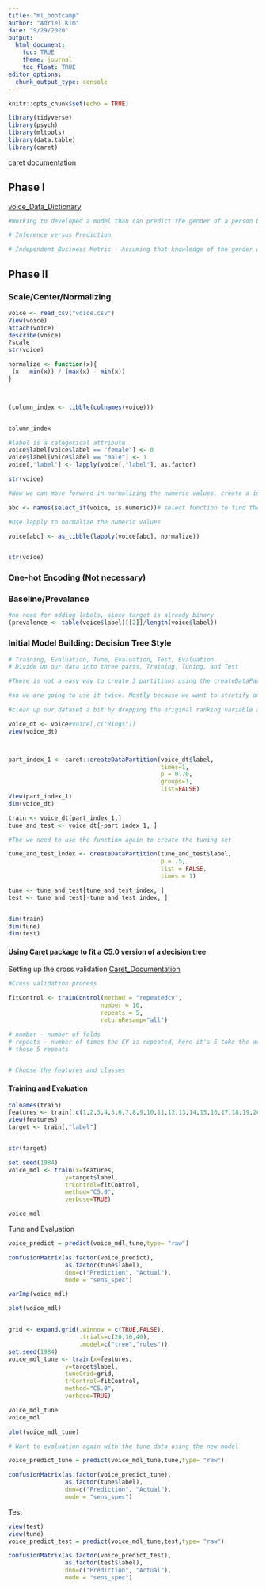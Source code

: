 ```yaml
---
title: "ml_bootcamp"
author: "Adriel Kim"
date: "9/29/2020"
output:
  html_document:
    toc: TRUE
    theme: journal
    toc_float: TRUE
editor_options: 
  chunk_output_type: console
---
```


```r
knitr::opts_chunk$set(echo = TRUE)
```

```r
library(tidyverse)
library(psych)
library(mltools)
library(data.table)
library(caret)
```
[caret documentation](http://topepo.github.io/caret/index.html)


## Phase I
[voice_Data_Dictionary](https://data.world/uci/voice)

```r
#Working to developed a model than can predict the gender of a person based on their voice

# Inference versus Prediction 

# Independent Business Metric - Assuming that knowledge of the gender of a person can be used to improve client experience, can we determine the gender of a person based on their voice measurements?

```
## Phase II 

### Scale/Center/Normalizing

```r
voice <- read_csv("voice.csv")
View(voice)
attach(voice)
describe(voice)
?scale
str(voice)

normalize <- function(x){
 (x - min(x)) / (max(x) - min(x))
}



(column_index <- tibble(colnames(voice)))


column_index

#label is a categorical attribute
voice$label[voice$label == "female"] <- 0
voice$label[voice$label == "male"] <- 1
voice[,"label"] <- lapply(voice[,"label"], as.factor)

str(voice)

#Now we can move forward in normalizing the numeric values, create a index based on numeric columns: 

abc <- names(select_if(voice, is.numeric))# select function to find the numeric variables 

#Use lapply to normalize the numeric values 

voice[abc] <- as_tibble(lapply(voice[abc], normalize))


str(voice)

```

### One-hot Encoding (Not necessary)

### Baseline/Prevalance 

```r
#no need for adding labels, since target is already binary
(prevalence <- table(voice$label)[[2]]/length(voice$label))
```
### Initial Model Building: Decision Tree Style  

```r
# Training, Evaluation, Tune, Evaluation, Test, Evaluation
# Divide up our data into three parts, Training, Tuning, and Test

#There is not a easy way to create 3 partitions using the createDataPartitions

#so we are going to use it twice. Mostly because we want to stratify on the variable we are working to predict. What does that mean?  

#clean up our dataset a bit by dropping the original ranking variable and the voice name which we can't really use. 

voice_dt <- voice#voice[,c("Rings")]
view(voice_dt)



part_index_1 <- caret::createDataPartition(voice_dt$label,
                                           times=1,
                                           p = 0.70,
                                           groups=1,
                                           list=FALSE)
View(part_index_1)
dim(voice_dt)

train <- voice_dt[part_index_1,]
tune_and_test <- voice_dt[-part_index_1, ]

#The we need to use the function again to create the tuning set 

tune_and_test_index <- createDataPartition(tune_and_test$label,
                                           p = .5,
                                           list = FALSE,
                                           times = 1)

tune <- tune_and_test[tune_and_test_index, ]
test <- tune_and_test[-tune_and_test_index, ]


dim(train)
dim(tune)
dim(test)

```

#### Using Caret package to fit a C5.0 version of a decision tree
Setting up the cross validation
[Caret_Documentation](http://topepo.github.io/caret/train-models-by-tag.html#Tree_Based_Model)
```r
#Cross validation process 

fitControl <- trainControl(method = "repeatedcv",
                          number = 10,
                          repeats = 5, 
                          returnResamp="all") 

# number - number of folds
# repeats - number of times the CV is repeated, here it's 5 take the average of
# those 5 repeats


# Choose the features and classes

```
#### Training and Evaluation 

```r
colnames(train)
features <- train[,c(1,2,3,4,5,6,7,8,9,10,11,12,13,14,15,16,17,18,19,20)]
view(features)
target <- train[,"label"]


str(target)

set.seed(1984)
voice_mdl <- train(x=features,
                y=target$label,
                trControl=fitControl,
                method="C5.0",
                verbose=TRUE)

voice_mdl

```
Tune and Evaluation 
```r
voice_predict = predict(voice_mdl,tune,type= "raw")

confusionMatrix(as.factor(voice_predict), 
                as.factor(tune$label), 
                dnn=c("Prediction", "Actual"), 
                mode = "sens_spec")

varImp(voice_mdl)

plot(voice_mdl)


grid <- expand.grid(.winnow = c(TRUE,FALSE), 
                    .trials=c(20,30,40), 
                    .model=c("tree","rules"))
set.seed(1984)
voice_mdl_tune <- train(x=features,
                y=target$label,
                tuneGrid=grid,
                trControl=fitControl,
                method="C5.0",
                verbose=TRUE)

voice_mdl_tune
voice_mdl

plot(voice_mdl_tune)

# Want to evaluation again with the tune data using the new model 

voice_predict_tune = predict(voice_mdl_tune,tune,type= "raw")

confusionMatrix(as.factor(voice_predict_tune), 
                as.factor(tune$label), 
                dnn=c("Prediction", "Actual"), 
                mode = "sens_spec")


```

Test 

```r
view(test)
view(tune)
voice_predict_test = predict(voice_mdl_tune,test,type= "raw")

confusionMatrix(as.factor(voice_predict_test), 
                as.factor(test$label), 
                dnn=c("Prediction", "Actual"), 
                mode = "sens_spec")

```



